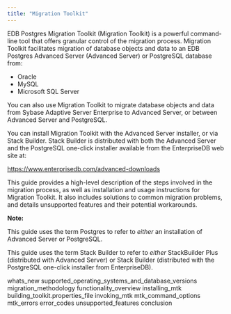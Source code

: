 ```yaml
---
title: "Migration Toolkit"
---
```


<div id="index" class="registered_link"></div>

EDB Postgres Migration Toolkit (Migration Toolkit) is a powerful command-line tool that offers granular control of the migration process. Migration Toolkit facilitates migration of database objects and data to an EDB Postgres Advanced Server (Advanced Server) or PostgreSQL database from:

-   Oracle
-   MySQL
-   Microsoft SQL Server

You can also use Migration Toolkit to migrate database objects and data from Sybase Adaptive Server Enterprise to Advanced Server, or between Advanced Server and PostgreSQL.

You can install Migration Toolkit with the Advanced Server installer, or via Stack Builder. Stack Builder is distributed with both the Advanced Server and the PostgreSQL one-click installer available from the EnterpriseDB web site at:

<https://www.enterprisedb.com/advanced-downloads>

This guide provides a high-level description of the steps involved in the migration process, as well as installation and usage instructions for Migration Toolkit. It also includes solutions to common migration problems, and details unsupported features and their potential workarounds.

**Note:**

This guide uses the term Postgres to refer to *either* an installation of Advanced Server or PostgreSQL.

This guide uses the term Stack Builder to refer to *either* StackBuilder Plus (distributed with Advanced Server) or Stack Builder (distributed with the PostgreSQL one-click installer from EnterpriseDB).

<div class="toctree" data-maxdepth="3">

whats_new supported_operating_systems_and_database_versions migration_methodology functionality_overview installing_mtk building_toolkit.properties_file invoking_mtk mtk_command_options mtk_errors error_codes unsupported_features conclusion

</div>
